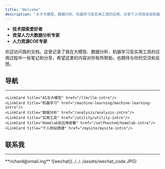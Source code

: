```yaml
---
title: "Welcome"
description: "关于大模型、数据分析、机器学习及实用工具的应用，分享个人项目经验和最佳实践"
---
```



<Card title="About Me" icon="star">

- **技术探索爱好者**
- **资深人力大数据分析专家**
- **人力资源COE专家**

欢迎访问我的文档。这里记录了我在大模型、数据分析、机器学习及实用工具的应用过程中一些笔记和分享，希望这里的内容对你有所帮助，也期待与你的交流和反馈。

</Card>

## 导航

---
<CardGrid>

    <LinkCard title="AI与大模型" href="/llm/llm-intro"/>
    <LinkCard title="机器学习" href="/machine-learning/machine-learning-intro"/>
    <LinkCard title="数据分析" href="/analysis/analysis-intro"/>
    <LinkCard title="实用工具" href="/utility/utility-intro"/>
    <LinkCard title="Homelab及应用部署" href="/selfhosted/homelab-intro"/>
    <LinkCard title="个人网站搭建" href="/mysite/mysite-intro"/>

</CardGrid>

## 联系我

---

<Card title="Email" icon="email">
    **richard@xmail.ing**
</Card>


<CardGrid>
    <Card title="微信" icon="discord">
        ![wechat](../../../assets/wechat_code.JPG)
    </Card>
</CardGrid>